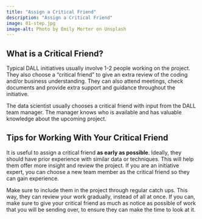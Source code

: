 ```yaml
---
title: "Assign a Critical Friend"
description: "Assign a Critical Friend"
image: 01-step.jpg
image-alt: Photo by Emily Morter on Unsplash
---
```


## What is a Critical Friend?
Typical DALL initiatives usually involve 1-2 people working on the project. They also choose a "critical friend" to give an extra review of the coding and/or business understanding. They can also attend meetings, check documents and provide extra support and guidance throughout the initiative.

The data scientist usually chooses a critical friend with input from the DALL team manager. The manager knows who is available and has valuable knowledge about the upcoming project.

## Tips for Working With Your Critical Friend
It is useful to assign a critical friend **as early as possible**. Ideally, they should have prior experience with similar data or techniques. This will help them offer more insight and review the project. If you are an initiative expert, you can choose a new team member as the critical friend so they can gain experience.

Make sure to include them in the project through regular catch ups. This way, they can review your work gradually, instead of all at once. If you can, make sure to give your critical friend as much as notice as possible of work that you will be sending over, to ensure they can make the time to look at it.